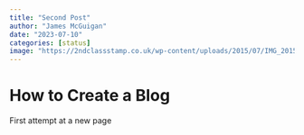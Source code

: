 ```yaml
---
title: "Second Post"
author: "James McGuigan"
date: "2023-07-10"
categories: [status]
image: "https://2ndclassstamp.co.uk/wp-content/uploads/2015/07/IMG_20150721_0006.jpg"
---
```



# How to Create a Blog

First attempt at a new page